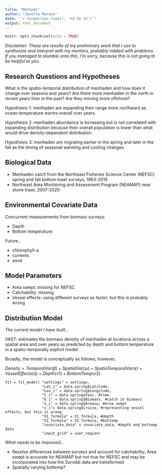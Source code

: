 ```yaml
---
title: "Methods"
author: "Janelle Morano"
date: "`r format(Sys.time(), '%d %b %Y')`"
output: html_document
---
```


```r
knitr::opts_chunk$set(echo = TRUE)
```

*Disclaimer: These are results of my preliminary work that I use to synthesize and interpret with my mentors, probably riddled with problems. If you managed to stumble onto this, I'm sorry, because this is not going to be helpful to you.*

## Research Questions and Hypotheses
What is the spatio-temporal distribution of menhaden and how does it change over seasons and years? Are there more menhaden in the north in recent years than in the past? Are they moving more offshore?

Hypothesis 1: menhaden are expanding their range more northward as ocean temperature warms overall over years. 

Hypothesis 2: menhaden abundance is increasing but is not correlated with expanding distribution because their overall population is lower than what would drive density-dependent distribution.

Hypothesis 3: menhaden are migrating earlier in the spring and later in the fall as the timing of seasonal warming and cooling changes.

## Biological Data

* Menhaden catch from the Northeast Fisheries Science Center (NEFSC) spring and fall bottom trawl surveys, 1963-2019
* Northeast Area Monitoring and Assessment Program (NEAMAP) near shore trawl, 2007-2020

## Environmental Covariate Data
Concurrent measurements from biomass surveys:

* Depth
* Bottom temperature

Future...

* chlorophyll-a
* currents
* wind

## Model Parameters

* Area swept: missing for NEFSC
* Catchability: missing
* Vessel effects: using different surveys as factor, but this is probably wrong

## Distribution Model

*The current model I have built...*

VAST: estimates the biomass density of menhaden at locations across a spatial area and over years as predicted by depth and bottom temperature in a spatio-temporally explicit model.

Broadly, the model is conceptually as follows, however, 

$Density = TemporalVar(\beta) + SpatialVar(\omega) + SpatioTemporalVar(\varepsilon) + VesselEffects(\eta) + Depth(\nu1) + BottomTemp(\nu2)$

```
fit = fit_model( "settings" = settings,
                 "Lat_i" = data.spring$Latitude,
                 "Lon_i" = data.spring$Longitude,
                 "t_i" = data.spring$Year, #time
                 "b_i" = data.spring$Biomass, #catch in biomass
                 "a_i" = data.spring$Areasw, #area swept
                 "v_i"= data.spring$Cruise, #representing vessel effects, but this is wrong
                 "X1_formula" = X1_formula, #depth
                 "X2_formula" = X2_formula, #bottemp
                 "covariate_data" = covariate_data, #depth and bottemp data
                 "input_grid" = user_region)
```

*What needs to be improved...*

* Resolve differences between surveys and account for catchability; Area swept is accurate for NEAMAP but not true for NEFSC and may be incorporated into how the Survdat data are transformed
* Spatially varying bottemp?
